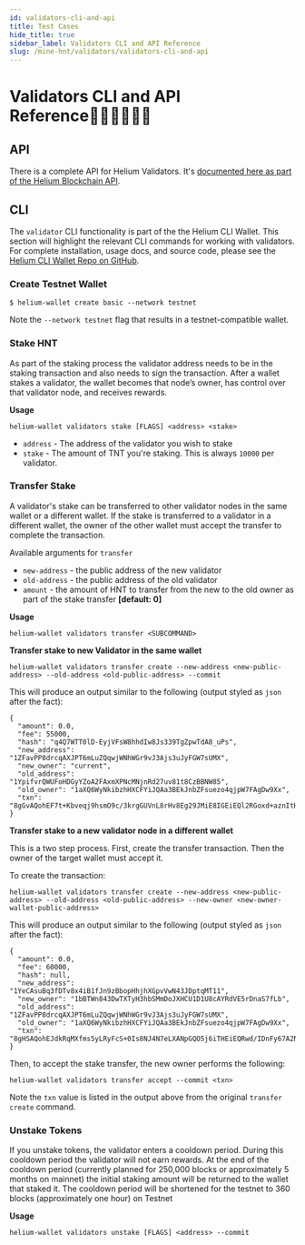 ```yaml
---
id: validators-cli-and-api
title: Test Cases
hide_title: true
sidebar_label: Validators CLI and API Reference
slug: /mine-hnt/validators/validators-cli-and-api
---
```



# Validators CLI and API Reference

## API 

There is a complete API for Helium Validators. It's [documented here as part of the Helium Blockchain API](/api/blockchain/validators).

## CLI 

The `validator` CLI functionality is part of the the Helium CLI Wallet. This section will highlight the relevant CLI commands for working with validators. For complete installation, usage docs, and source code, please see the [Helium CLI Wallet Repo on GitHub](https://github.com/helium/helium-wallet-rs). 


### Create Testnet Wallet

```
$ helium-wallet create basic --network testnet
```

Note the `--network testnet` flag that results in a testnet-compatible wallet. 


### Stake HNT 

As part of the staking process the validator address needs to be in the staking transaction and also needs to sign the transaction. After a wallet stakes a validator, the wallet becomes that node’s owner, has control over that validator node, and receives rewards.

**Usage** 

```
helium-wallet validators stake [FLAGS] <address> <stake>
```

* `address` - The address of the validator you wish to stake
* `stake` - The amount of TNT you're staking. This is always `10000` per validator. 

 
### Transfer Stake

A validator's stake can be transferred to other validator nodes in the same wallet or a different wallet. If the stake is transferred to a validator in a different wallet, the owner of the other wallet must accept the transfer to complete the transaction.

Available arguments for `transfer`

* `new-address` - the public address of the new validator
* `old-address` - the public address of the old validator
* `amount` - the amount of HNT to transfer from the new to the old owner as part of the stake transfer **[default: 0]**
                                       
**Usage**

```
helium-wallet validators transfer <SUBCOMMAND>
```

**Transfer stake to new Validator in the same wallet**

```
helium-wallet validators transfer create --new-address <new-public-address> --old-address <old-public-address> --commit
```

This will produce an output similar to the following (output styled as `json` after the fact):

```
{
  "amount": 0.0,
  "fee": 55000,
  "hash": "q4Q7WTT0lD-EyjVFsW8hhdIw8Js339TgZpwTdA8_uPs",
  "new_address": "1ZFavPP8drcqAXJPT6mLuZQqwjWNhWGr9vJ3Ajs3uJyFGW7sUMX",
  "new_owner": "current",
  "old_address": "1YpifvrQWUFoHDGyYZoA2FAxmXPNcMNjnRd27uv81t8CzBBNW85",
  "old_owner": "1aXQ6WyNkibzhHXCFYiJQAa3BEkJnbZFsuezo4qjpW7FAgDw9Xx",
  "txn": "8gGvAQohEF7t+Kbveqj9hsmO9c/3krgGUVnL8rHv8Eg29JMiE8IGEiEQl2RGoxd+aznItHIVxL7Qizw0ng3t4tcA2kZA7mPqJMcaIRE+/nQNU16ZXpbzMmszzlSw+AiGAXeKg0q7kx1DdLlY7ypAM4Zz4UOX4tKcg2y079UGPhQ99hi8lSZwAwAUjxNMO9jGk5pGA1wP1BqidFWqtcPrIGuom+mdrOQLdEuBU0rFBDjYrQM="
}
```

**Transfer stake to a new validator node in a different wallet**

This is a two step process. First, create the transfer transaction. Then the owner of the target wallet must accept it.

To create the transaction:

```
helium-wallet validators transfer create --new-address <new-public-address> --old-address <old-public-address> --new-owner <new-owner-wallet-public-address>
```

This will produce an output similar to the following (output styled as `json` after the fact):

```
{
  "amount": 0.0,
  "fee": 60000,
  "hash": null,
  "new_address": "1YeCAsuBq3fDTv8x4iB1fJn9zBbopHhjhXGpvVwN43JDptqMT11",
  "new_owner": "1bBTWn843DwTXTyH3hbSMmDoJXHCU1D1U8cAYRdVE5rDnaS7fLb",
  "old_address": "1ZFavPP8drcqAXJPT6mLuZQqwjWNhWGr9vJ3Ajs3uJyFGW7sUMX",
  "old_owner": "1aXQ6WyNkibzhHXCFYiJQAa3BEkJnbZFsuezo4qjpW7FAgDw9Xx",
  "txn": "8gHSAQohEJdkRqMXfms5yLRyFcS+0Is8NJ4N7eLXANpGQO5j6iTHEiEQRwd/IDnFy67A2NbC3IyYvLZUrsAojyJH85aeNi3SLA0aIRE+/nQNU16ZXpbzMmszzlSw+AiGAXeKg0q7kx1DdLlY7yIhEZVpU2QzwJ1SmikaTlSEyKCQ5mCRx/xOIUAsw5MYPIsWKkD3+X75w1+267InX30CD077Y8X3JK31FEg/X1bSpFehIQa6eY/DqfDEfDjLyq6UHpxsfBEE8M0zGs9okipefnAOOODUAw=="
}
```

Then, to accept the stake transfer, the new owner performs the following:

```
helium-wallet validators transfer accept --commit <txn>
```

Note the `txn` value is listed in the output above from the original `transfer create` command. 

### Unstake Tokens

If you unstake tokens, the validator enters a cooldown period. During this cooldown period the validator will not earn rewards. At the end of the cooldown period (currently planned for 250,000 blocks or approximately 5 months on mainnet) the initial staking amount will be returned to the wallet that staked it. The cooldown period will be shortened for the testnet to 360 blocks (approximately one hour) on Testnet

**Usage**

```
helium-wallet validators unstake [FLAGS] <address> --commit
```

 






